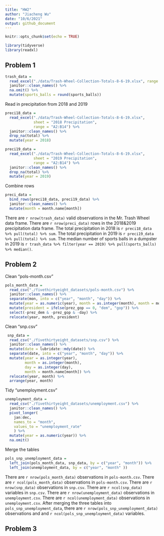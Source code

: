 ```yaml
---
title: "HW2"
author: "Jiacheng Wu"
date: "10/6/2021"
output: github_document
---
```


```r
knitr::opts_chunk$set(echo = TRUE)
```

```r
library(tidyverse)
library(readxl)
```

## Problem 1

```r
trash_data = 
  read_excel("./data/Trash-Wheel-Collection-Totals-8-6-19.xlsx", range = "A2:N408") %>% 
  janitor::clean_names() %>% 
  na.omit() %>% 
  mutate(sports_balls = round(sports_balls))
```

Read in precipitation from 2018 and 2019

```r
preci18_data = 
  read_excel("./data/Trash-Wheel-Collection-Totals-8-6-19.xlsx", 
             sheet = "2018 Precipitation", 
             range = "A2:B14") %>% 
  janitor::clean_names() %>% 
  drop_na(total) %>% 
  mutate(year = 2018)          
```

```r
preci19_data = 
  read_excel("./data/Trash-Wheel-Collection-Totals-8-6-19.xlsx", 
             sheet = "2019 Precipitation", 
             range = "A2:B14") %>% 
  janitor::clean_names() %>% 
  drop_na(total) %>% 
  mutate(year = 2019)          
```
 
Combine rows

```r
preci_data = 
  bind_rows(preci18_data, preci19_data) %>% 
  janitor::clean_names() %>% 
  mutate(month = month.name[month]) 
```

There are `r nrow(trash_data)` valid observations in the Mr. Trash Wheel data frame. There are `r nrow(preci_data)` rows in the 2018&2019 precipitation data frame.
The total precipitation in 2018 is `r preci18_data %>% pull(total) %>% sum`. The total precipitation in 2019 is `r preci19_data %>% pull(total) %>% sum`. The median number of sports balls in a dumpster in 2019 is `r trash_data %>% filter(year == 2019) %>% pull(sports_balls) %>% median()`.

## Problem 2

Clean "pols-month.csv"
```r
pols_month_data = 
  read_csv("./fivethirtyeight_datasets/pols-month.csv") %>% 
  janitor::clean_names() %>% 
  separate(mon, into = c("year", "month", "day")) %>%
  mutate(year = as.numeric(year), month = as.integer(month), month = month.name[month]) %>% 
  mutate(president = ifelse(prez_gop == 0, "dem", "gop")) %>% 
  select(-prez_dem & -prez_gop & -day) %>% 
  relocate(year, month, president)
```

Clean "snp.csv"
```r
 snp_data = 
  read_csv("./fivethirtyeight_datasets/snp.csv") %>% 
  janitor::clean_names() %>% 
  mutate(date = lubridate::mdy(date)) %>%
  separate(date, into = c("year", "month", "day")) %>% 
  mutate(year = as.integer(year),
         month = as.integer(month),
         day = as.integer(day),
         month = month.name[month]) %>% 
  relocate(year, month) %>% 
  arrange(year, month)
```

Tidy "unemployment.csv"
```r
unemployment_data = 
  read_csv("./fivethirtyeight_datasets/unemployment.csv") %>% 
  janitor::clean_names() %>% 
  pivot_longer(
    jan:dec,
    names_to = "month",
    values_to = "unemployment_rate"
    ) %>% 
  mutate(year = as.numeric(year)) %>% 
  na.omit()
```

Merge the tables
```r
pols_snp_unemployment_data = 
  left_join(pols_month_data, snp_data, by = c("year", "month")) %>% 
  left_join(unemployment_data, by = c("year", "month" ))
```

There are `r nrow(pols_month_data)` observations in `pols-month.csv`. There are `r ncol(pols_month_data)` observations in `pols-month.csv`.
There are `r nrow(snp_data)` observations in `snp.csv`. There are `r ncol(snp_data)` variables in `snp.csv`.
There are `r nrow(unemployment_data)` observations in `unemployment.csv`. There are `r ncol(unemployment_data)` observations in `unemployment.csv`.
After merging the three tables into `pols_snp_unemployment_data`, there are `r nrow(pols_snp_unemployment_data)` observations and and `r ncol(pols_snp_unemployment_data)` variables.



## Problem 3


